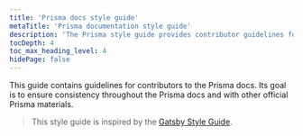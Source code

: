 ```yaml
---
title: 'Prisma docs style guide'
metaTitle: 'Prisma documentation style guide'
description: 'The Prisma style guide provides contributor guidelines for the Prisma docs.'
tocDepth: 4
toc_max_heading_level: 4
hidePage: false
---
```


<TopBlock>

This guide contains guidelines for contributors to the Prisma docs. Its goal is to ensure consistency throughout the Prisma docs and with other official Prisma materials.

> This style guide is inspired by the [Gatsby Style Guide](https://www.gatsbyjs.org/contributing/gatsby-style-guide/).

<Subsections depth="3" />

</TopBlock>
